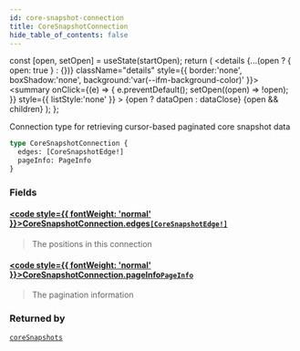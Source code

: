 ```yaml
---
id: core-snapshot-connection
title: CoreSnapshotConnection
hide_table_of_contents: false
---
```







  const [open, setOpen] = useState(startOpen);
  return (
    <details {...(open ? { open: true } : {})} className="details" style={{ border:'none', boxShadow:'none', background:'var(--ifm-background-color)' }}>
      <summary
        onClick={(e) => {
          e.preventDefault();
          setOpen((open) => !open);
        }}
        style={{ listStyle:'none' }}
      >
      {open ? dataOpen : dataClose}
      </summary>
      {open && children}
    </details>
  );
};




Connection type for retrieving cursor-based paginated core snapshot data


```graphql
type CoreSnapshotConnection {
  edges: [CoreSnapshotEdge!]
  pageInfo: PageInfo
}
```


### Fields

#### [<code style={{ fontWeight: 'normal' }}>CoreSnapshotConnection.<b>edges</b></code>](#)<Bullet />[`[CoreSnapshotEdge!]`](/testnet/api/graphql/objects/core-snapshot-edge) <Badge class="secondary" text="list"/> <Badge class="secondary" text="object"/>
> The positions in this connection
> 

#### [<code style={{ fontWeight: 'normal' }}>CoreSnapshotConnection.<b>pageInfo</b></code>](#)<Bullet />[`PageInfo`](/testnet/api/graphql/objects/page-info) <Badge class="secondary" text="object"/>
> The pagination information
> 



### Returned by

[`coreSnapshots`](/testnet/api/graphql/queries/core-snapshots)  <Badge class="secondary" text="query"/>

